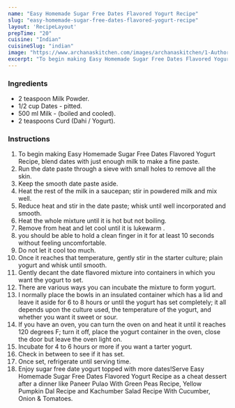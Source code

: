 ---
name: "Easy Homemade Sugar Free Dates Flavored Yogurt Recipe"
slug: "easy-homemade-sugar-free-dates-flavored-yogurt-recipe"
layout: 'RecipeLayout'
prepTime: "20"
cuisine: "Indian"
cuisineSlug: "indian"
image: "https://www.archanaskitchen.com/images/archanaskitchen/1-Author/Curryandvanilla/Easy_Homemade_Sugar_Free_Dates_Flavored_Yogurt_recipe_edited.jpg"
excerpt: "To begin making Easy Homemade Sugar Free Dates Flavored Yogurt Recipe, blend dates with just enough milk to make a fine paste"
---

### Ingredients

- 2 teaspoon Milk Powder.
- 1/2 cup Dates - pitted.
- 500 ml Milk - (boiled and cooled).
- 2 teaspoons Curd (Dahi / Yogurt).

### Instructions

1. To begin making Easy Homemade Sugar Free Dates Flavored Yogurt Recipe, blend dates with just enough milk to make a fine paste.
1. Run the date paste through a sieve with small holes to remove all the skin.
1. Keep the smooth date paste aside.
1. Heat the rest of the milk in a saucepan; stir in powdered milk and mix well.
1. Reduce heat and stir in the date paste; whisk until well incorporated and smooth.
1. Heat the whole mixture until it is hot but not boiling.
1. Remove from heat and let cool until it is lukewarm .
1. you should be able to hold a clean finger in it for at least 10 seconds without feeling uncomfortable.
1. Do not let it cool too much.
1. Once it reaches that temperature, gently stir in the starter culture; plain yogurt and whisk until smooth.
1. Gently decant the date flavored mixture into containers in which you want the yogurt to set.
1. There are various ways you can incubate the mixture to form yogurt.
1. I normally place the bowls in an insulated container which has a lid and leave it aside for 6 to 8 hours or until the yogurt has set completely; it all depends upon the culture used, the temperature of the yogurt, and whether you want it sweet or sour.
1. If you have an oven, you can turn the oven on and heat it until it reaches 120 degrees F; turn it off, place the yogurt container in the oven, close the door but leave the oven light on.
1. Incubate for 4 to 6 hours or more if you want a tarter yogurt.
1. Check in between to see if it has set.
1. Once set, refrigerate until serving time.
1. Enjoy sugar free date yogurt topped with more dates!Serve Easy Homemade Sugar Free Dates Flavored Yogurt Recipe as a cheat dessert after a dinner like Paneer Pulao With Green Peas Recipe, Yellow Pumpkin Dal Recipe and Kachumber Salad Recipe With Cucumber, Onion & Tomatoes.
